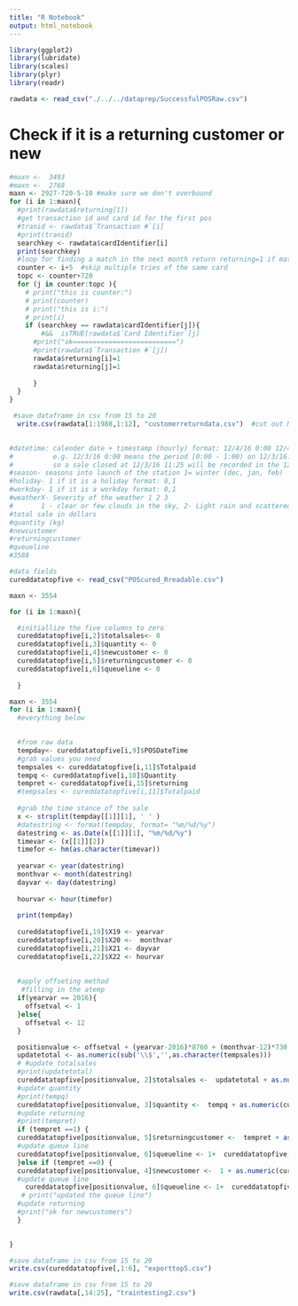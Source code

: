 ```yaml
---
title: "R Notebook"
output: html_notebook
---
```



```r
library(ggplot2)
library(lubridate)
library(scales)
library(plyr)
library(readr)

```


```r

rawdata <- read_csv("./../../dataprep/SuccessfulPOSRaw.csv")

```
# Check if it is a returning customer or new
```r
#maxn <-  3493
#maxn <-  2768
maxn <- 2927-720-5-10 #make sure we don't overbound
for (i in 1:maxn){
  #print(rawdata$returning[1])
  #get transaction id and card id for the first pos
  #tranid <- rawdata$`Transaction #`[i]
  #print(tranid)
  searchkey <- rawdata$cardIdentifier[i]
  print(searchkey)
  #loop for finding a match in the next month return returning=1 if match made.
  counter <- i+5  #skip multiple tries of the same card
  topc <- counter+720
  for (j in counter:topc ){
    # print("this is counter:")
    # print(counter)
    # print("this is i:")
    # print(i)
    if (searchkey == rawdata$cardIdentifier[j]){ 
        #&&  isTRUE(rawdata$`Card Identifier`[j] 
      #print("ok==========================")
      #print(rawdata$`Transaction #`[j])
      rawdata$returning[i]=1
      rawdata$returning[j]=1
      
      }
  }
}
```

```r
 #save dataframe in csv from 15 to 20
  write.csv(rawdata[1:1988,1:12], "customerreturndata.csv")  #cut out NA- for a cleaner data
  
```

```r

#datetime: calender date + timestamp (hourly) format: 12/4/16 0:00 12/4/16 1:00 12/4/16 2:00
#          e.g. 12/3/16 0:00 means the period [0:00 - 1:00) on 12/3/16. 
#          so a sale closed at 12/3/16 11:25 will be recorded in the 12/3/16 11:00.
#season- seasons into launch of the station 1= winter (dec, jan, feb)  2= spring(march, april, may)
#holiday- 1 if it is a holiday format: 0,1
#workday- 1 if it is a workday format: 0,1
#weatherX- Severity of the weather 1 2 3
#       1 - clear or few clouds in the sky, 2- Light rain and scattered clouds  3-thunderstorm, heavy rain, fog
#total sale in dollars
#quantity (kg)
#newcustomer
#returningcustomer
#queueline
#3588

```

```r

#data fields
cureddatatopfive <- read_csv("POScured_Rreadable.csv")
```
```r
maxn <- 3554

for (i in 1:maxn){

  #initiallize the five columns to zero
  cureddatatopfive[i,2]$totalsales<- 0
  cureddatatopfive[i,3]$quantity <- 0
  cureddatatopfive[i,4]$newcustomer <- 0
  cureddatatopfive[i,5]$returningcustomer <- 0
  cureddatatopfive[i,6]$queueline <- 0
  
  }

```






```r
maxn <- 3554
for (i in 1:maxn){
  #everything below

  
  #from raw data
  tempday<- cureddatatopfive[i,9]$POSDateTime
  #grab values you need
  tempsales <- cureddatatopfive[i,11]$Totalpaid
  tempq <- cureddatatopfive[i,10]$Quantity
  tempret <- cureddatatopfive[i,15]$returning
  #tempsales <- cureddatatopfive[i,11]$Totalpaid
  
  #grab the time stance of the sale
  x <- strsplit(tempday[[1]][1], ' ' )
  #datestring <- format(tempday, format= "%m/%d/%y")
  datestring <- as.Date(x[[1]][1], "%m/%d/%y")
  timevar <- (x[[1]][2])
  timefor <- hm(as.character(timevar))
  
  yearvar <- year(datestring)
  monthvar <- month(datestring)
  dayvar <- day(datestring)
  
  hourvar <- hour(timefor)
  
  print(tempday)
  
  cureddatatopfive[i,19]$X19 <- yearvar
  cureddatatopfive[i,20]$X20 <-  monthvar
  cureddatatopfive[i,21]$X21 <- dayvar
  cureddatatopfive[i,22]$X22 <- hourvar
  
  
  #apply offseting method
   #filling in the atemp
  if(yearvar == 2016){
    offsetval <- 1
  }else{
    offsetval <- 12
  }

  positionvalue <- offsetval + (yearvar-2016)*8760 + (monthvar-12)*730 + (dayvar - 3)*24 + (hourvar - 0)
  updatetotal <- as.numeric(sub('\\$','',as.character(tempsales)))
  # #update totalsales
  #print(updatetotal)
  cureddatatopfive[positionvalue, 2]$totalsales <-  updatetotal + as.numeric(cureddatatopfive[positionvalue, 2]$totalsales )
  #update quantity
  #print(tempq)
  cureddatatopfive[positionvalue, 3]$quantity <-  tempq + as.numeric(cureddatatopfive[positionvalue, 3]$quantity )
  #update returning
  #print(tempret)
  if (tempret ==1) {
  cureddatatopfive[positionvalue, 5]$returningcustomer <-  tempret + as.numeric(cureddatatopfive[positionvalue, 5]$returningcustomer )
  #update queue line
  cureddatatopfive[positionvalue, 6]$queueline <- 1+  cureddatatopfive[positionvalue, 6]$queueline
  }else if (tempret ==0) {
  cureddatatopfive[positionvalue, 4]$newcustomer <-  1 + as.numeric(cureddatatopfive[positionvalue, 4]$newcustomer ) #1: don't miss the new customer in counting
  #update queue line
    cureddatatopfive[positionvalue, 6]$queueline <- 1+  cureddatatopfive[positionvalue, 6]$queueline
   # print("updated the queue line")
  #update returning
  #print("ok for newcustomers")
  }
  

}


```

```r
#save dataframe in csv from 15 to 20
write.csv(cureddatatopfive[,1:6], "exporttop5.csv")
```

```r
#save dataframe in csv from 15 to 20
write.csv(rawdata[,14:25], "traintesting2.csv")

```
